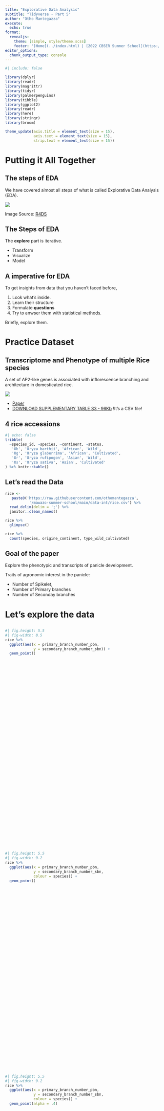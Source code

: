 ```yaml
---
title: "Explorative Data Analysis"
subtitle: "Tidyverse - Part 5"
author: "Otho Mantegazza"
execute: 
  echo: true
format:
  revealjs:
    theme: [simple, style/theme.scss]
    footer: '[Home](../index.html) | [2022 CBSER Summer School](https://www.summercompschool.mawazoinstitute.org/)'
editor_options: 
  chunk_output_type: console
---
```


```r
#| include: false

library(dplyr)
library(readr)
library(magrittr)
library(tidyr)
library(palmerpenguins)
library(tibble)
library(ggplot2)
library(readr)
library(here)
library(stringr)
library(broom)

theme_update(axis.title = element_text(size = 15),
             axis.text = element_text(size = 15),
             strip.text = element_text(size = 15))
```

# Putting it All Together

## The steps of EDA

We have covered almost all steps of what is called Explorative Data Analysis (EDA).

![](https://d33wubrfki0l68.cloudfront.net/795c039ba2520455d833b4034befc8cf360a70ba/558a5/diagrams/data-science-explore.png)

::: {.small}
Image Source: [R4DS](https://r4ds.had.co.nz/explore-intro.html)
:::

## The Steps of EDA

The **explore** part is iterative.

- Transform
- Visualize
- Model

## A imperative for EDA

To get insights from data that you haven't faced before, 

1. Look what's inside.
2. Learn their structure
3. Formulate **questions**
4. Try to anwser them with statistical methods.

Briefly, explore them.

# Practice Dataset

## Transcriptome and Phenotype of multiple Rice species

A set of AP2-like genes is associated with inflorescence branching and architecture in domesticated rice.

![](img/rice.jpg)

- [Paper](https://academic.oup.com/jxb/article/70/20/5617/5538968#supplementary-data)
- [DOWNLOAD SUPPLEMENTARY TABLE S3 - 96Kb](https://oup.silverchair-cdn.com/oup/backfile/Content_public/Journal/jxb/70/20/10.1093_jxb_erz340/1/erz340_suppl_supplementary_table_s3.xlsx?Expires=1665751089&Signature=FdtB9g67ZEnhTpZ4i9gUtQAl8OougNyi6k2JvxJJPUhg8kb-Su4RS0FdkGlvI7eQqb8WjVl0DEcLATVH0DspX5gB2Ri0MGwUjgPkht7-TuKbg39EZiGVBLF1eREDlu0a2~tSH-TfcHArHhEaBQaG8TvaN5bccn8-4lU-OVr7nEE9mmeVr~W3dLz2rODqQimvZawV9Uvd33uukyGYJ8X4J-VJjtZO7bBY0Hh12DDk95OY1Lv7aWhCcDJRQWi9inXtSzTNgL7iVAMwzW7WWximErO2RgxFP6krcvebYfBvSZsdwWBbfJYP46E4~XXPyI6g3~xehiy5uhbx71GaflUn2Q__&Key-Pair-Id=APKAIE5G5CRDK6RD3PGA) !It's a CSV file!

## 4 rice accessions

```r
#| echo: false
tribble(
  ~species_id, ~species, ~continent, ~status,
   'Ob', 'Oryza barthii', 'African', 'Wild',
   'Og', 'Oryza glaberrima', 'African', 'Cultivated',
   'Or', 'Oryza rufipogon', 'Asian', 'Wild',
   'Os', 'Oryza sativa', 'Asian', 'Cultivated'
) %>% knitr::kable()
```

## Let's read the Data {.scrollable}

```r
rice <-  
   paste0('https://raw.githubusercontent.com/othomantegazza',
           '/mawazo-summer-school/main/data-int/rice.csv') %>% 
  read_delim(delim = ';') %>% 
  janitor::clean_names()
```

```r
rice %>% 
  glimpse()
```

```r
rice %>% 
  count(species, origine_continent, type_wild_cultivated)
```

## Goal of the paper

Explore the phenotypic and transcripts of panicle development. 

Traits of agronomic interest in the panicle:

- Number of Spikelet,
- Number of Primary branches
- Number of Seconday branches

# Let's explore the data

## {.scrollable}


::: {style="height: 700px; width: 1000px;"}
 
```r
#| fig.height: 5.5
#| fig-width: 8.5
rice %>% 
  ggplot(aes(x = primary_branch_number_pbn,
             y = secondary_branch_number_sbn)) +
  geom_point()

```
 
:::

## {.scrollable}

::: {style="height: 700px; width: 1000px;"}
 
```r
#| fig.height: 5.5
#| fig-width: 9.2
rice %>% 
  ggplot(aes(x = primary_branch_number_pbn,
             y = secondary_branch_number_sbn,
             colour = species)) +
  geom_point()
```

:::

## {.scrollable}

::: {style="height: 700px; width: 1000px;"}
 
```r
#| fig.height: 5.5
#| fig-width: 9.2
rice %>% 
  ggplot(aes(x = primary_branch_number_pbn,
             y = secondary_branch_number_sbn,
             colour = species)) +
  geom_point(alpha = .4)
``` 

:::

## {.scrollable}

::: {style="height: 700px; width: 1000px;"}
 
```r
#| fig.height: 7.5
#| fig-width: 9.2
rice %>% 
  ggplot(aes(x = primary_branch_number_pbn,
             y = secondary_branch_number_sbn,
             colour = species)) +
  geom_point(alpha = .4) +
  facet_wrap(facets = 'species')
```

:::

## {.scrollable}

::: {style="height: 700px; width: 1000px;"}
 
```r
#| fig.height: 7.5
#| fig-width: 8.5

rice %>% 
  ggplot(aes(x = primary_branch_number_pbn,
             y = secondary_branch_number_sbn)) +
  geom_hex(bins = c(12, 3)) +
  scale_fill_gradient(low = 'grey70', high = 'blue') +
  facet_wrap(facets = 'species')
```

:::

## {.scrollable}

::: {style="height: 700px; width: 1000px;"}
 
```r
#| fig.height: 5.5
#| fig-width: 8.5
rice %>% 
  select(species,
         primary_branch_number_pbn,
         secondary_branch_number_sbn) %>% 
  pivot_longer(-species,
               names_to = 'branch_type',
               values_to = 'branch_count') %>% 
  ggplot(aes(x = branch_type,
             y = branch_count,
             fill = species)) +
  geom_boxplot()
```

:::


## {.scrollable}

::: {style="height: 1000px; width: 1000px;"}

```r
# define colors
rice_colors <- 
  c(Or = '#b5d4e9',
    Os = '#1f74b4',
    Ob = '#c0d787',
    Og = '#349a37')

# plot
rice %>% 
  select(species,
         primary_branch_number_pbn,
         secondary_branch_number_sbn) %>% 
  pivot_longer(-species,
               names_to = 'branch_type',
               values_to = 'branch_count') %>% 
  ggplot(aes(x = branch_type,
             y = branch_count,
             fill = species)) +
  geom_boxplot() +
  scale_fill_manual(values = rice_colors)
```

:::

## Exercise {.exercise}

Explore the `rice` panicle dataset. 

How are the measured variable distributed? Do they correlate with each other? 

Can you find some of the traits that mark the differences between wild and domesticated varieties? And what about the differences between the Asian and African varieties.

Did you manage to anwser all your questions with summary statistics and graphics? Note down questions that are still open and that you think should be tackled with more advanced statistics.
